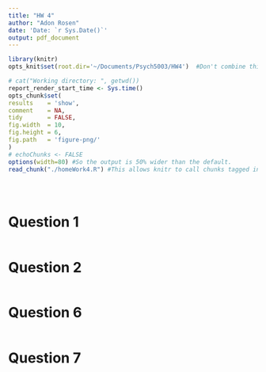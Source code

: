 ```yaml
---
title: "HW 4"
author: "Adon Rosen"
date: 'Date: `r Sys.Date()`'
output: pdf_document
---
```

  
```r
library(knitr)
opts_knit$set(root.dir='~/Documents/Psych5003/HW4')  #Don't combine this call with any other chunk -especially one that uses file paths.
```


<!-- Set the report-wide options, and point to the external code file. -->
  ```r
# cat("Working directory: ", getwd())
report_render_start_time <- Sys.time()
opts_chunk$set(
  results    = 'show',
  comment    = NA,
  tidy       = FALSE,
  fig.width  = 10,
  fig.height = 6,
  fig.path   = 'figure-png/'
)
# echoChunks <- FALSE
options(width=80) #So the output is 50% wider than the default.
read_chunk("./homeWork4.R") #This allows knitr to call chunks tagged in the underlying *.R file.
```

```r
```
```r
```
```r
```

# Question 1
```r
```

# Question 2
```r
```

# Question 6
```r
```

# Question 7
```r
```